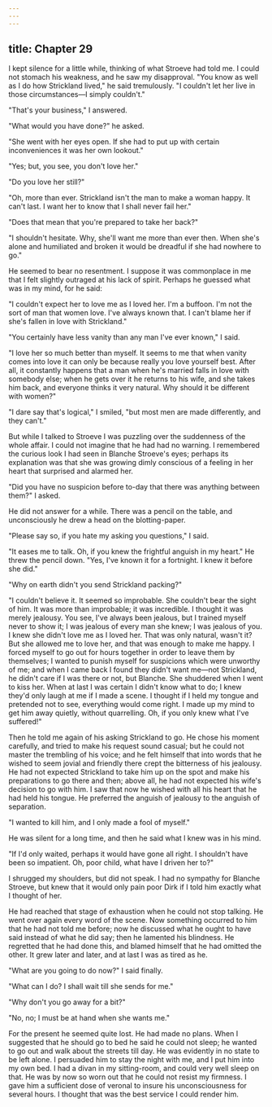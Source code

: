 ```yaml
---
---
---
```

title: Chapter 29
---

I kept silence for a little while, thinking of what Stroeve had told me. I could not stomach his weakness, and he saw my disapproval. "You know as well as I do how Strickland lived," he said tremulously. "I couldn't let her live in those circumstances—I simply couldn't."

"That's your business," I answered.

"What would you have done?" he asked.

"She went with her eyes open. If she had to put up with certain inconveniences it was her own lookout."

"Yes; but, you see, you don't love her."

"Do you love her still?"

"Oh, more than ever. Strickland isn't the man to make a woman happy. It can't last. I want her to know that I shall never fail her."

"Does that mean that you're prepared to take her back?"

"I shouldn't hesitate. Why, she'll want me more than ever then. When she's alone and humiliated and broken it would be dreadful if she had nowhere to go."

He seemed to bear no resentment. I suppose it was commonplace in me that I felt slightly outraged at his lack of spirit. Perhaps he guessed what was in my mind, for he said:

"I couldn't expect her to love me as I loved her. I'm a buffoon. I'm not the sort of man that women love. I've always known that. I can't blame her if she's fallen in love with Strickland."

"You certainly have less vanity than any man I've ever known," I said.

"I love her so much better than myself. It seems to me that when vanity comes into love it can only be because really you love yourself best. After all, it constantly happens that a man when he's married falls in love with somebody else; when he gets over it he returns to his wife, and she takes him back, and everyone thinks it very natural. Why should it be different with women?"

"I dare say that's logical," I smiled, "but most men are made differently, and they can't."

But while I talked to Stroeve I was puzzling over the suddenness of the whole affair. I could not imagine that he had had no warning. I remembered the curious look I had seen in Blanche Stroeve's eyes; perhaps its explanation was that she was growing dimly conscious of a feeling in her heart that surprised and alarmed her.

"Did you have no suspicion before to-day that there was anything between them?" I asked.

He did not answer for a while. There was a pencil on the table, and unconsciously he drew a head on the blotting-paper.

"Please say so, if you hate my asking you questions," I said.

"It eases me to talk. Oh, if you knew the frightful anguish in my heart." He threw the pencil down. "Yes, I've known it for a fortnight. I knew it before she did."

"Why on earth didn't you send Strickland packing?"

"I couldn't believe it. It seemed so improbable. She couldn't bear the sight of him. It was more than improbable; it was incredible. I thought it was merely jealousy. You see, I've always been jealous, but I trained myself never to show it; I was jealous of every man she knew; I was jealous of you. I knew she didn't love me as I loved her. That was only natural, wasn't it? But she allowed me to love her, and that was enough to make me happy. I forced myself to go out for hours together in order to leave them by themselves; I wanted to punish myself for suspicions which were unworthy of me; and when I came back I found they didn't want me—not Strickland, he didn't care if I was there or not, but Blanche. She shuddered when I went to kiss her. When at last I was certain I didn't know what to do; I knew they'd only laugh at me if I made a scene. I thought if I held my tongue and pretended not to see, everything would come right. I made up my mind to get him away quietly, without quarrelling. Oh, if you only knew what I've suffered!"

Then he told me again of his asking Strickland to go. He chose his moment carefully, and tried to make his request sound casual; but he could not master the trembling of his voice; and he felt himself that into words that he wished to seem jovial and friendly there crept the bitterness of his jealousy. He had not expected Strickland to take him up on the spot and make his preparations to go there and then; above all, he had not expected his wife's decision to go with him. I saw that now he wished with all his heart that he had held his tongue. He preferred the anguish of jealousy to the anguish of separation.

"I wanted to kill him, and I only made a fool of myself."

He was silent for a long time, and then he said what I knew was in his mind.

"If I'd only waited, perhaps it would have gone all right. I shouldn't have been so impatient. Oh, poor child, what have I driven her to?"

I shrugged my shoulders, but did not speak. I had no sympathy for Blanche Stroeve, but knew that it would only pain poor Dirk if I told him exactly what I thought of her.

He had reached that stage of exhaustion when he could not stop talking. He went over again every word of the scene. Now something occurred to him that he had not told me before; now he discussed what he ought to have said instead of what he did say; then he lamented his blindness. He regretted that he had done this, and blamed himself that he had omitted the other. It grew later and later, and at last I was as tired as he.

"What are you going to do now?" I said finally.

"What can I do? I shall wait till she sends for me."

"Why don't you go away for a bit?"

"No, no; I must be at hand when she wants me."

For the present he seemed quite lost. He had made no plans. When I suggested that he should go to bed he said he could not sleep; he wanted to go out and walk about the streets till day. He was evidently in no state to be left alone. I persuaded him to stay the night with me, and I put him into my own bed. I had a divan in my sitting-room, and could very well sleep on that. He was by now so worn out that he could not resist my firmness. I gave him a sufficient dose of veronal to insure his unconsciousness for several hours. I thought that was the best service I could render him.